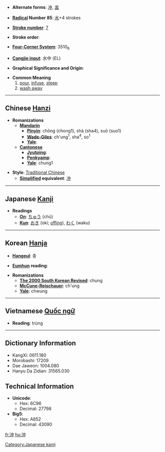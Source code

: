 * '''Alternate forms''': [[冲]], [[盅]]

* '''[[Wiktionary:Chinese radical index| Radical]] Number 85''': [[Wiktionary:Chinese radical index 水|水]]+4 strokes

* '''[[Wiktionary:Chinese total strokes index|Stroke number]]''': [[Wiktionary:Chinese total strokes index 7|7]]

* '''Stroke order''': 

* '''[[Wiktionary:Chinese four corner index|Four-Corner System]]''': 3510<sub>6</sub>

* '''[[Wiktionary:Chinese Cangjie index|Cangjie input]]''': 水中 (EL)

* '''Graphical Significance and Origin''': 

* '''Common Meaning'''
*#[[pour]], [[infuse]], [[steep]]
*# [[wash away]]

----

== Chinese [[Hanzi]] ==

* '''Romanizations'''
** '''[[Mandarin]]'''
*** '''[[Pinyin]]''': chōng (chong1), shà (sha4), suō (suo1)
*** '''[[Wade-Giles]]''': ch'ung<sup>1</sup>, sha<sup>4</sup>, so<sup>1</sup>
*** '''[[Yale]]''': 
** '''[[Cantonese]]'''
*** '''[[Jyutping]]''':
*** '''[[Penkyamp]]''': 
*** '''[[Yale]]''': chung1

* '''Style''': [[Traditional Chinese]] 
** '''[[Simplified Chinese|Simplified]] equivalent''': [[冲]]


----

== Japanese [[Kanji]] ==

* '''Readings'''
** '''[[On]]''': [[ちゅう]] (chū)
** '''[[Kun]]''': [[おき]] (oki; [[offing]]), [[わく]] (waku)
 

----

== Korean [[Hanja]] ==

* '''[[Hangeul]]''': 충

* '''[[Eumhun]] reading''': 

* '''Romanizations'''
** '''[[The 2000 South Korean Revised Romanization|The 2000 South Korean Revised]]''': chung
** '''[[McCune-Reischauer]]''': ch'ung
** '''[[Yale]]''': chwung


----

== Vietnamese [[Quốc ngữ]] ==

* '''Reading''': trùng

----

== Dictionary Information ==

* KangXi: 0611.180
* Morobashi: 17209
* Dae Jaweon: 1004.080
* Hanyu Da Zidian: 31565.030

== Technical Information ==

* '''Unicode''':
** Hex: 6C96
** Decimal: 27798
* '''Big5''':
** Hex: A852
** Decimal: 43090

[[Category:Japanese kanji]]

[[fr:沖]]
[[hu:沖]]